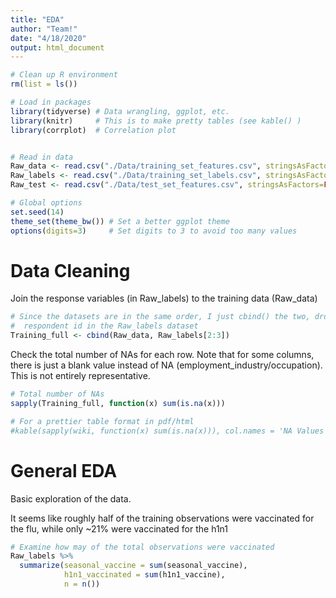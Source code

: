 ```yaml
---
title: "EDA"
author: "Team!"
date: "4/18/2020"
output: html_document
---
```


```r
# Clean up R environment
rm(list = ls())

# Load in packages
library(tidyverse) # Data wrangling, ggplot, etc.
library(knitr)     # This is to make pretty tables (see kable() )
library(corrplot)  # Correlation plot 


# Read in data
Raw_data <- read.csv("./Data/training_set_features.csv", stringsAsFactors=FALSE)
Raw_labels <- read.csv("./Data/training_set_labels.csv", stringsAsFactors=FALSE)
Raw_test <- read.csv("./Data/test_set_features.csv", stringsAsFactors=FALSE)

# Global options
set.seed(14)
theme_set(theme_bw()) # Set a better ggplot theme
options(digits=3)     # Set digits to 3 to avoid too many values
```


# Data Cleaning

Join the response variables (in Raw_labels) to the training data (Raw_data)
```r
# Since the datasets are in the same order, I just cbind() the two, dropping
#  respondent id in the Raw_labels dataset
Training_full <- cbind(Raw_data, Raw_labels[2:3])
```




Check the total number of NAs for each row. Note that for some columns, there is just a blank value instead of NA (employment_industry/occupation). This is not entirely representative.

```r
# Total number of NAs
sapply(Training_full, function(x) sum(is.na(x)))

# For a prettier table format in pdf/html
#kable(sapply(wiki, function(x) sum(is.na(x))), col.names = 'NA Values')
```




# General EDA
Basic exploration of the data. 

It seems like roughly half of the training observations were vaccinated for the flu, while only ~21% were vaccinated for the h1n1 
```r
# Examine how may of the total observations were vaccinated
Raw_labels %>%
  summarize(seasonal_vaccine = sum(seasonal_vaccine), 
            h1n1_vaccinated = sum(h1n1_vaccine), 
            n = n())
```









